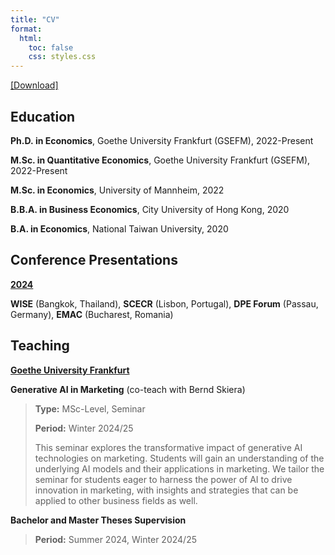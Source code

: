 ```yaml
---
title: "CV"
format:
  html:
    toc: false
    css: styles.css
---
```


[\[Download\]](https://en.wikipedia.org/wiki/R%C3%A9sum%C3%A9)

## Education

**Ph.D. in Economics**, Goethe University Frankfurt (GSEFM), 2022-Present

**M.Sc. in Quantitative Economics**, Goethe University Frankfurt (GSEFM), 2022-Present

**M.Sc. in Economics**, University of Mannheim, 2022

**B.B.A. in Business Economics**, City University of Hong Kong, 2020

**B.A. in Economics**, National Taiwan University, 2020

## Conference Presentations

[**2024**]{.underline}

**WISE** (Bangkok, Thailand), **SCECR** (Lisbon, Portugal), **DPE Forum** (Passau, Germany), **EMAC** (Bucharest, Romania)

## Teaching

[**Goethe University Frankfurt**]{.underline}

**Generative AI in Marketing** (co-teach with Bernd Skiera)

> **Type:** MSc-Level, Seminar
>
> **Period:** Winter 2024/25
>
> This seminar explores the transformative impact of generative AI technologies on marketing. Students will gain an understanding of the underlying AI models and their applications in marketing. We tailor the seminar for students eager to harness the power of AI to drive innovation in marketing, with insights and strategies that can be applied to other business fields as well.

**Bachelor and Master Theses Supervision**

> **Period:** Summer 2024, Winter 2024/25
